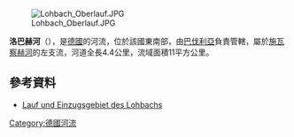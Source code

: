 {{Coord|49|20|31.25|N|11|6|32.66|E|display=title}}
[[Image:Lohbach_Oberlauf.JPG|right]]

'''洛巴赫河'''（{{lang-de|Lohbach}}），是[[德國|德國]]的河流，位於該國東南部，由[[巴伐利亞|巴伐利亞]]負責管轄，屬於[[施瓦察赫河_(雷德尼茨河支流)|施瓦察赫河]]的左支流，河道全長4.4公里，流域面積11平方公里。

==參考資料==
* [http://geoportal.bayern.de/bayernatlas/default?lon=4436888.5&lat=5466620.5&zoom=10&base=951 Lauf und Einzugsgebiet des Lohbachs]

{{Germany-geo-stub}}
[[Category:德國河流|Category:德國河流]]